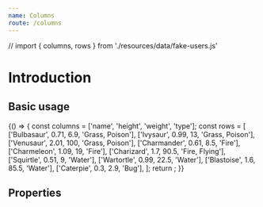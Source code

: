 ```yaml
---
name: Columns
route: /columns
---
```


// import { columns, rows } from './resources/data/fake-users.js'


# Introduction


## Basic usage

<Playground>
{() => {
  const columns = ['name', 'height', 'weight', 'type'];
  const rows = [
    ['Bulbasaur', 0.71, 6.9, 'Grass, Poison'], 
    ['Ivysaur', 0.99, 13, 'Grass, Poison'], 
    ['Venusaur', 2.01, 100, 'Grass, Poison'], 
    ['Charmander', 0.61, 8.5, 'Fire'], 
    ['Charmeleon', 1.09, 19, 'Fire'], 
    ['Charizard', 1.7, 90.5, 'Fire, Flying'], 
    ['Squirtle', 0.51, 9, 'Water'], 
    ['Wartortle', 0.99, 22.5, 'Water'], 
    ['Blastoise', 1.6, 85.5, 'Water'], 
    ['Caterpie', 0.3, 2.9, 'Bug'],
  ];
  return <WindowTable columns={columns} rows={rows} />;
}}
</Playground>


## Properties

<Props of={WindowTable} />

<!-- [Currently, the Props component is not working.](https://github.com/pedronauck/docz/issues/717) -->
